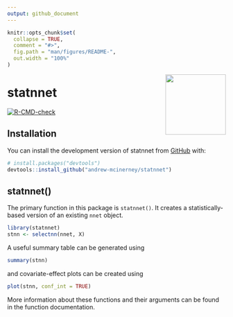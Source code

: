 ```yaml
---
output: github_document
---
```


<!-- README.md is generated from README.Rmd. Please edit that file -->

```r
knitr::opts_chunk$set(
  collapse = TRUE,
  comment = "#>",
  fig.path = "man/figures/README-",
  out.width = "100%"
)
```

<img src="man/figures/logo.png" align="right" height="139" />

# statnnet

<!-- badges: start -->
[![R-CMD-check](https://github.com/andrew-mcinerney/statnnet/workflows/R-CMD-check/badge.svg)](https://github.com/andrew-mcinerney/statnnet/actions)
<!-- badges: end -->


## Installation

You can install the development version of statnnet from [GitHub](https://github.com/) with:

``` r
# install.packages("devtools")
devtools::install_github("andrew-mcinerney/statnnet")
```

## statnnet()

The primary function in this package is `statnnet()`.
It creates a statistically-based version of an existing `nnet` object.

```r
library(statnnet)
stnn <- selectnn(nnet, X)
```

A useful summary table can be generated using
```r
summary(stnn)
```

and covariate-effect plots can be created using
```r
plot(stnn, conf_int = TRUE)
```

More information about these functions and their arguments can be found in the
function documentation.

